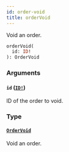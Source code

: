 ```yaml
---
id: order-void
title: orderVoid
---
```


Void an order.

```graphql
orderVoid(
  id: ID!
): OrderVoid

```

### Arguments

#### `id` ([`ID!`](/api-reference/scalars/id.mdx))

ID of the order to void.

### Type

#### [`OrderVoid`](/api-reference/objects/order-void.mdx)

Void an order.
